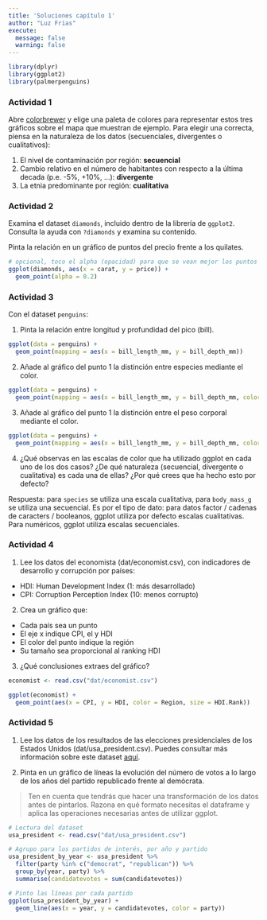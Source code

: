 ```yaml
---
title: 'Soluciones capítulo 1'
author: "Luz Frias"
execute:
  message: false
  warning: false
---
```


```r
library(dplyr)
library(ggplot2)
library(palmerpenguins)
```


### Actividad 1

Abre [colorbrewer](http://colorbrewer2.org/) y elige una paleta de colores para representar estos tres gráficos sobre el mapa que muestran de ejemplo. Para elegir una correcta, piensa en la naturaleza de los datos (secuenciales, divergentes o cualitativos):

1. El nivel de contaminación por región: **secuencial**
2. Cambio relativo en el número de habitantes con respecto a la última decada (p.e. -5%, +10%, ...): **divergente**
3. La etnia predominante por región: **cualitativa**

### Actividad 2

Examina el dataset `diamonds`, incluido dentro de la librería de `ggplot2`. Consulta la ayuda con `?diamonds` y examina su contenido.

Pinta la relación en un gráfico de puntos del precio frente a los quilates.

```r
# opcional, toco el alpha (opacidad) para que se vean mejor los puntos superpuestos
ggplot(diamonds, aes(x = carat, y = price)) +
  geom_point(alpha = 0.2)
```

### Actividad 3

Con el dataset `penguins`:

1. Pinta la relación entre longitud y profundidad del pico (bill).

```r
ggplot(data = penguins) +
  geom_point(mapping = aes(x = bill_length_mm, y = bill_depth_mm))
```

2. Añade al gráfico del punto 1 la distinción entre especies mediante el color.

```r
ggplot(data = penguins) +
  geom_point(mapping = aes(x = bill_length_mm, y = bill_depth_mm, color = species))
```

3. Añade al gráfico del punto 1 la distinción entre el peso corporal mediante el color.

```r
ggplot(data = penguins) +
  geom_point(mapping = aes(x = bill_length_mm, y = bill_depth_mm, color = body_mass_g))
```

4. ¿Qué observas en las escalas de color que ha utilizado ggplot en cada uno de los dos casos? ¿De qué naturaleza (secuencial, divergente o cualitativa) es cada una de ellas? ¿Por qué crees que ha hecho esto por defecto?

Respuesta: para `species` se utiliza una escala cualitativa, para `body_mass_g` se utiliza una secuencial. Es por el tipo de dato: para datos factor / cadenas de caracters / booleanos, ggplot utiliza por defecto escalas cualitativas. Para numéricos, ggplot utiliza escalas secuenciales.

### Actividad 4

1. Lee los datos del economista (dat/economist.csv), con indicadores de desarrollo y corrupción por países:

* HDI: Human Development Index (1: más desarrollado)
* CPI: Corruption Perception Index (10: menos corrupto)

2. Crea un gráfico que:

* Cada país sea un punto
* El eje x indique CPI, el y HDI
* El color del punto indique la región
* Su tamaño sea proporcional al ranking HDI

3. ¿Qué conclusiones extraes del gráfico?

```r
economist <- read.csv("dat/economist.csv")

ggplot(economist) +
  geom_point(aes(x = CPI, y = HDI, color = Region, size = HDI.Rank))
```

### Actividad 5

1. Lee los datos de los resultados de las elecciones presidenciales de los Estados Unidos (dat/usa_president.csv). Puedes consultar más información sobre este dataset [aquí](https://dataverse.harvard.edu/dataset.xhtml?persistentId=doi:10.7910/DVN/42MVDX).

2. Pinta en un gráfico de líneas la evolución del número de votos a lo largo de los años del partido republicado frente al demócrata.

> Ten en cuenta que tendrás que hacer una transformación de los datos antes de pintarlos. Razona en qué formato necesitas el dataframe y aplica las operaciones necesarias antes de utilizar ggplot.

```r
# Lectura del dataset
usa_president <- read.csv("dat/usa_president.csv")

# Agrupo para los partidos de interés, por año y partido
usa_president_by_year <- usa_president %>%
  filter(party %in% c("democrat", "republican")) %>%
  group_by(year, party) %>%
  summarise(candidatevotes = sum(candidatevotes))

# Pinto las líneas por cada partido
ggplot(usa_president_by_year) +
  geom_line(aes(x = year, y = candidatevotes, color = party))
```
